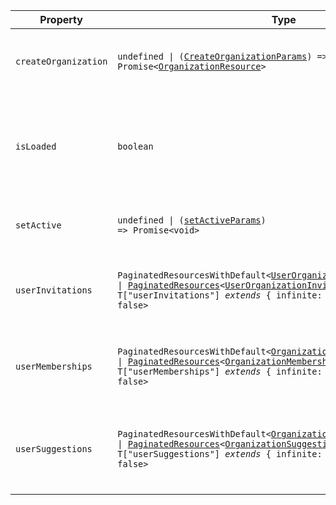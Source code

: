 | Property                                             | Type                                                                                                                                                                                                                                                                                                                                                                  | Description                                                                                                              |
| ---------------------------------------------------- | --------------------------------------------------------------------------------------------------------------------------------------------------------------------------------------------------------------------------------------------------------------------------------------------------------------------------------------------------------------------- | ------------------------------------------------------------------------------------------------------------------------ |
| <a id="createorganization"></a> `createOrganization` | <code>undefined \| ([CreateOrganizationParams](#create-organization-params)) => Promise\<[OrganizationResource](/docs/references/javascript/organization)\></code>                                                                                                                                                                                                    | A function that returns a `Promise` which resolves to the newly created `Organization`.                                  |
| <a id="isloaded"></a> `isLoaded`                     | `boolean`                                                                                                                                                                                                                                                                                                                                                             | A boolean that indicates whether Clerk has completed initialization. Initially `false`, becomes `true` once Clerk loads. |
| <a id="setactive"></a> `setActive`                   | <code>undefined \| ([setActiveParams](/docs/references/javascript/types/set-active-params)) => Promise\<void\></code>                                                                                                                                                                                                                                                 | A function that sets the active session and/or organization.                                                             |
| <a id="userinvitations"></a> `userInvitations`       | <code>PaginatedResourcesWithDefault\<[UserOrganizationInvitationResource](/docs/references/javascript/types/organization-invitation)\> \| [PaginatedResources](#paginated-resources)\<[UserOrganizationInvitationResource](/docs/references/javascript/types/organization-invitation), T\["userInvitations"\] _extends_ \{ infinite: true; \} ? true : false\></code> | Returns `PaginatedResources` which includes a list of the user's organization invitations.                               |
| <a id="usermemberships"></a> `userMemberships`       | <code>PaginatedResourcesWithDefault\<[OrganizationMembershipResource](/docs/references/javascript/types/organization-membership)\> \| [PaginatedResources](#paginated-resources)\<[OrganizationMembershipResource](/docs/references/javascript/types/organization-membership), T\["userMemberships"\] _extends_ \{ infinite: true; \} ? true : false\></code>         | Returns `PaginatedResources` which includes a list of the user's organization memberships.                               |
| <a id="usersuggestions"></a> `userSuggestions`       | <code>PaginatedResourcesWithDefault\<[OrganizationSuggestionResource](/docs/references/javascript/types/organization-suggestion)\> \| [PaginatedResources](#paginated-resources)\<[OrganizationSuggestionResource](/docs/references/javascript/types/organization-suggestion), T\["userSuggestions"\] _extends_ \{ infinite: true; \} ? true : false\></code>         | Returns `PaginatedResources` which includes a list of suggestions for organizations that the user can join.              |
